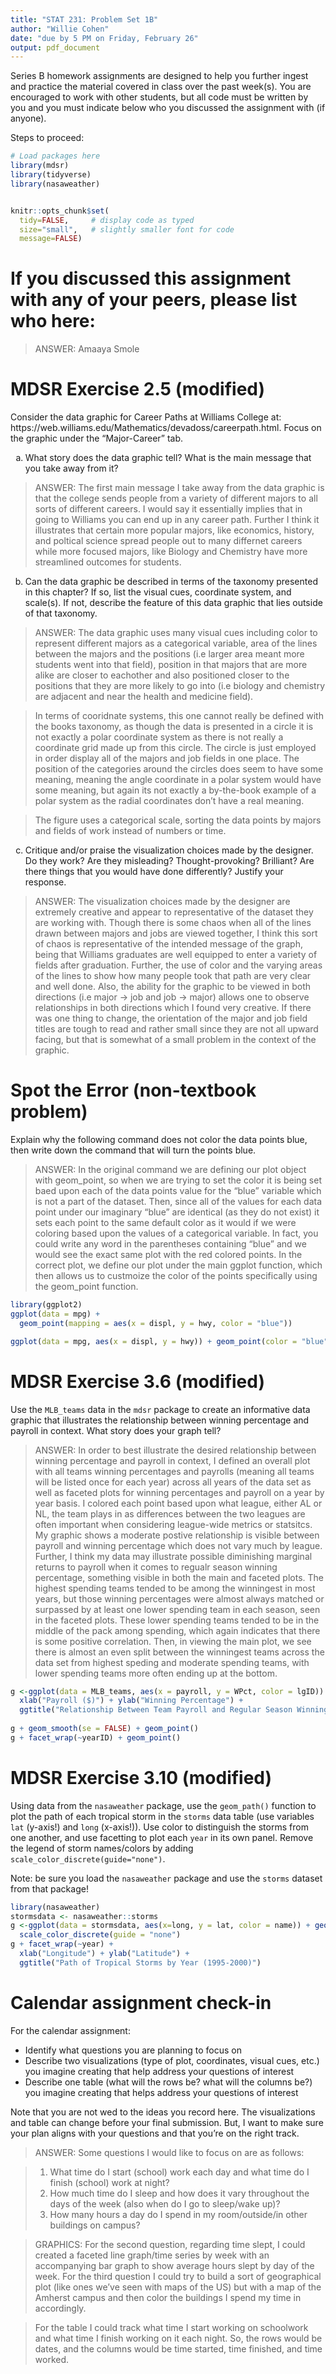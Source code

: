 ```yaml
---
title: "STAT 231: Problem Set 1B"
author: "Willie Cohen"
date: "due by 5 PM on Friday, February 26"
output: pdf_document
---
```


Series B homework assignments are designed to help you further ingest and practice the material covered in class over the past week(s).  You are encouraged to work with other students, but all code must be written by you and you must indicate below who you discussed the assignment with (if anyone).  

Steps to proceed:

\begin{enumerate}
\item In RStudio, go to File > Open Project, navigate to the folder with the course-content repo, select the course-content project (course-content.Rproj), and click "Open" 
\item Pull the course-content repo (e.g. using the blue-ish down arrow in the Git tab in upper right window)
\item Copy ps1B.Rmd from the course repo to your repo (see page 6 of the GitHub Classroom Guide for Stat231 if needed)
\item Close the course-content repo project in RStudio
\item Open YOUR repo project in RStudio
\item In the ps1B.Rmd file in YOUR repo, replace "YOUR NAME HERE" with your name
\item Add in your responses, committing and pushing to YOUR repo in appropriate places along the way
\item Run "Knit PDF" 
\item Upload the pdf to Gradescope.  Don't forget to select which of your pages are associated with each problem.  \textit{You will not get credit for work on unassigned pages (e.g., if you only selected the first page but your solution spans two pages, you would lose points for any part on the second page that the grader can't see).} 
\end{enumerate}

```r
# Load packages here 
library(mdsr)   
library(tidyverse)
library(nasaweather)


knitr::opts_chunk$set(
  tidy=FALSE,     # display code as typed
  size="small",   # slightly smaller font for code
  message=FALSE)   
```

\newpage 

# If you discussed this assignment with any of your peers, please list who here:

> ANSWER: Amaaya Smole



\newpage
# MDSR Exercise 2.5 (modified)

Consider the data graphic for Career Paths at Williams College at: https://web.williams.edu/Mathematics/devadoss/careerpath.html.  Focus on the graphic under the "Major-Career" tab.

a. What story does the data graphic tell?  What is the main message that you take away from it?

> ANSWER: The first main message I take away from the data graphic is that the college sends people from a variety of different majors to all sorts of different careers. I would say it essentially implies that in going to Williams you can end up in any career path. Further I think it illustrates that certain more popular majors, like economics, history, and poltical science spread people out to many differnet careers while more focused majors, like Biology and Chemistry have more streamlined outcomes for students.  

b. Can the data graphic be described in terms of the taxonomy presented in this chapter?  If so, list the visual cues, coordinate system, and scale(s).  If not, describe the feature of this data graphic that lies outside of that taxonomy.

> ANSWER: The data graphic uses many visual cues including color to represent different majors as a categorical variable, area of the lines between the majors and the positions (i.e larger area meant more students went into that field), position in that majors that are more alike are closer to eachother and also positioned closer to the positions that they are more likely to go into (i.e biology and chemistry are adjacent and near the health and medicine field).

> In terms of cooridnate systems, this one cannot really be defined with the books taxonomy, as though the data is presented in a circle it is not exactly a polar coordinate system as there is not really a coordinate grid made up from this circle. The circle is just employed in order display all of the majors and job fields in one place. The position of the categories around the circles does seem to have some meaning, meaning the angle coordinate in a polar system would have some meaning, but again its not exactly a by-the-book example of a polar system as the radial coordinates don't have a real meaning. 

> The figure uses a categorical scale, sorting the data points by majors and fields of work instead of numbers or time. 

c. Critique and/or praise the visualization choices made by the designer.  Do they work? Are they misleading?  Thought-provoking?  Brilliant?  Are there things that you would have done differently?  Justify your response.

> ANSWER: The visualization choices made by the designer are extremely creative and appear to representative of the dataset they are working with. Though there is some chaos when all of the lines drawn between majors and jobs are viewed together, I think this sort of chaos is representative of the intended message of the graph, being that Williams graduates are well equipped to enter a variety of fields after graduation. Further, the use of color and the varying areas of the lines to show how many people took that path are very clear and well done. Also, the ability for the graphic to be viewed in both directions (i.e major -> job and job -> major) allows one to observe relationships in both directions which I found very creative. If there was one thing to change, the orientation of the major and job field titles are tough to read and rather small since they are not all upward facing, but that is somewhat of a small problem in the context of the graphic. 


\newpage
# Spot the Error (non-textbook problem)

Explain why the following command does not color the data points blue, then write down the command that will turn the points blue.

> ANSWER: In the original command we are defining our plot object with geom_point, so when we are trying to set the color it is being set baed upon each of the data points value for the "blue" variable which is not a part of the dataset. Then, since all of the values for each data point under our imaginary "blue" are identical (as they do not exist) it sets each point to the same default color as it would if we were coloring based upon the values of a categorical variable. In fact, you could write any word in the parentheses containing "blue" and we would see the exact same plot with the red colored points.  In the correct plot, we define our plot under the main ggplot function, which then allows us to custmoize the color of the points specifically using the geom_point function.

```r
library(ggplot2)
ggplot(data = mpg) + 
  geom_point(mapping = aes(x = displ, y = hwy, color = "blue"))

ggplot(data = mpg, aes(x = displ, y = hwy)) + geom_point(color = "blue")

```


\newpage
# MDSR Exercise 3.6 (modified)

Use the `MLB_teams` data in the `mdsr` package to create an informative data graphic that illustrates the relationship between winning percentage and payroll in context. What story does your graph tell?

> ANSWER: In order to best illustrate the desired relationship between winning percentage and payroll in context, I defined an overall plot with all teams winning percentages and payrolls (meaning all teams will be listed once for each year) across all years of the data set as well as faceted plots for winning percentages and payroll on a year by year basis. I colored each point based upon what league, either AL or NL, the team plays in as differences between the two leagues are often important when considering league-wide metrics or statsitcs. My graphic shows a moderate postive relationship is visible between payroll and winning percentage which does not vary much by league. Further, I think my data may illustrate possible diminishing marginal returns to payroll when it comes to regualr season winning percentage, something visible in both the main and faceted plots. The highest spending teams tended to be among the winningest in most years, but those winning percentages were almost always matched or surpassed by at least one lower spending team in each season, seen in the faceted plots. These lower spending teams tended to be in the middle of the pack among spending, which again indicates that there is some positive correlation. Then, in viewing the main plot, we see there is almost an even split between the winningest teams across the data set from highest speding and moderate spending teams, with lower spending teams more often ending up at the bottom. 

```r
g <-ggplot(data = MLB_teams, aes(x = payroll, y = WPct, color = lgID)) + 
  xlab("Payroll ($)") + ylab("Winning Percentage") +
  ggtitle("Relationship Between Team Payroll and Regular Season Winning Percentage \n2008-2014") 
  
g + geom_smooth(se = FALSE) + geom_point()
g + facet_wrap(~yearID) + geom_point()

```


\newpage
# MDSR Exercise 3.10 (modified)

Using data from the `nasaweather` package, use the `geom_path()` function to plot the path of each tropical storm in the `storms` data table (use variables `lat` (y-axis!) and `long` (x-axis!)).  Use color to distinguish the storms from one another, and use facetting to plot each `year` in its own panel.  Remove the legend of storm names/colors by adding `scale_color_discrete(guide="none")`. 

Note: be sure you load the `nasaweather` package and use the `storms` dataset from that package!

```r
library(nasaweather)
stormsdata <- nasaweather::storms
g <-ggplot(data = stormsdata, aes(x=long, y = lat, color = name)) + geom_path() + 
  scale_color_discrete(guide = "none")
g + facet_wrap(~year) +
  xlab("Longitude") + ylab("Latitude") + 
  ggtitle("Path of Tropical Storms by Year (1995-2000)")
```


\newpage
# Calendar assignment check-in

For the calendar assignment:

- Identify what questions you are planning to focus on
- Describe two visualizations (type of plot, coordinates, visual cues, etc.) you imagine creating that help address your questions of interest 
- Describe one table (what will the rows be?  what will the columns be?) you imagine creating that helps address your questions of interest

Note that you are not wed to the ideas you record here.  The visualizations and table can change before your final submission.  But, I want to make sure your plan aligns with your questions and that you're on the right track.

> ANSWER: Some questions I would like to focus on are as follows:

> 1) What time do I start (school) work each day and what time do I finish (school) work at night?
> 2) How much time do I sleep and how does it vary throughout the days of the week (also when do I go to sleep/wake up)?
> 3) How many hours a day do I spend in my room/outside/in other buildings on campus?

> GRAPHICS: For the second question, regarding time slept, I could created a faceted line graph/time series by week with an accompanying bar graph to show average hours slept by day of the week.
> For the third question I could try to build a sort of geographical plot (like ones we've seen with maps of the US) but with a map of the Amherst campus and then color the buildings I spend my time in accordingly.

> For the table I could track what time I start working on schoolwork and what time I finish working on it each night. So, the rows would be dates, and the columns would be time started, time finished, and time worked. 


 